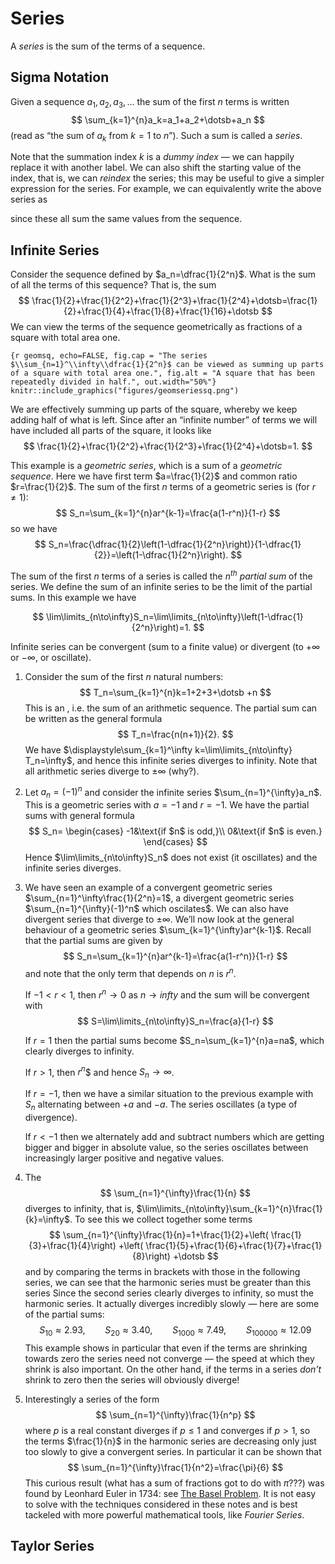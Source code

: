 # Series

A *series* is the sum of the terms of a sequence.


## Sigma Notation

Given a sequence $a_1,a_2,a_3,\dotsc$ the sum of the first $n$ terms is written
$$
\sum_{k=1}^{n}a_k=a_1+a_2+\dotsb+a_n
$$
(read as "the sum of $a_k$ from $k=1$ to $n$"). Such a sum is called a *series*.

Note that the summation index $k$ is a *dummy index* --- we can happily replace it with another label. We can also shift the starting value of the index, that is, we can *reindex* the series; this may be useful to give a simpler expression for the series. For example, we can equivalently write the above series as
\begin{align*}
\sum_{j=1}^{n}a_j,&&\sum_{k=0}^{n-1}a_{k+1},&&\sum_{p=100}^{n+99}a_{p-99},
\end{align*}

since these all sum the same values from the sequence.

## Infinite Series

Consider the sequence defined by $a_n=\dfrac{1}{2^n}$. What is the sum of all the terms of this sequence? That is, the sum
$$
\frac{1}{2}+\frac{1}{2^2}+\frac{1}{2^3}+\frac{1}{2^4}+\dotsb=\frac{1}{2}+\frac{1}{4}+\frac{1}{8}+\frac{1}{16}+\dotsb
$$
We can view the terms of the sequence geometrically as fractions of a square with total area one.

```{r geomsq, echo=FALSE, fig.cap = "The series $\\sum_{n=1}^\\infty\\dfrac{1}{2^n}$ can be viewed as summing up parts of a square with total area one.", fig.alt = "A square that has been repeatedly divided in half.", out.width="50%"}
knitr::include_graphics("figures/geomseriessq.png")
```

We are effectively summing up parts of the square, whereby we keep adding half of what is left. Since after an "infinite number" of terms we will have included all parts of the square, it looks like
$$
\frac{1}{2}+\frac{1}{2^2}+\frac{1}{2^3}+\frac{1}{2^4}+\dotsb=1.
$$

This example is a *geometric series*, which is a sum of a *geometric sequence*. Here we have first term $a=\frac{1}{2}$ and common ratio $r=\frac{1}{2}$. The sum of the first $n$ terms of a geometric series is (for $r\neq1$):
$$
S_n=\sum_{k=1}^{n}ar^{k-1}=\frac{a(1-r^n)}{1-r}
$$
so we have
$$
S_n=\frac{\dfrac{1}{2}\left(1-\dfrac{1}{2^n}\right)}{1-\dfrac{1}{2}}=\left(1-\dfrac{1}{2^n}\right).
$$

The sum of the first $n$ terms of a series is called the *$n^\text{th}$ partial sum* of the series. We define the sum of an infinite series to be the limit of the partial sums. In this example we have

$$
\lim\limits_{n\to\infty}S_n=\lim\limits_{n\to\infty}\left(1-\dfrac{1}{2^n}\right)=1.
$$

Infinite series can be convergent (sum to a finite value) or divergent (to $+\infty$ or $-\infty$, or oscillate).


::: {.example #infiniteseries name="Some infinite series"}

1. Consider the sum of the first $n$ natural numbers:
    $$
    T_n=\sum_{k=1}^{n}k=1+2+3+\dotsb +n
    $$
    This is an \emph{arithmetic series}, i.e. the sum of an arithmetic sequence. The partial sum can be written as the general formula
    $$
    T_n=\frac{n(n+1)}{2}.
    $$
    We have $\displaystyle\sum_{k=1}^\infty k=\lim\limits_{n\to\infty} T_n=\infty$,
    and hence this infinite series diverges to infinity. Note that all arithmetic series diverge to $\pm\infty$ (why?).


1. Let $a_n=(-1)^n$ and consider the infinite series $\sum_{n=1}^{\infty}a_n$. This is a geometric series with $a=-1$ and $r=-1$. We have the partial sums
    \begin{align*}
    S_1&=-1\\
    S_2&=-1+1=0\\
    S_3&=-1+1-1=-1
    \end{align*}
    with general formula
    $$
    S_n=
    \begin{cases}
    -1&\text{if $n$ is odd,}\\
    0&\text{if $n$ is even.}
    \end{cases}
    $$
    Hence $\lim\limits_{n\to\infty}S_n$ does not exist (it oscillates) and the infinite series diverges.

1. We have seen an example of a convergent geometric series $\sum_{n=1}^\infty\frac{1}{2^n}=1$, a divergent geometric series $\sum_{n=1}^{\infty}(-1)^n$ which oscilates$. We can also have divergent series that diverge to $\pm\infty$. We'll now look at the general behaviour of a geometric series $\sum_{k=1}^{\infty}ar^{k-1}$. Recall that the partial sums are given by
    $$
    S_n=\sum_{k=1}^{n}ar^{k-1}=\frac{a(1-r^n)}{1-r}
    $$
    and note that the only term that depends on $n$ is $r^n$.
    
    If $-1< r <1$, then $r^n\to 0$ as $n\to infty$ and the sum will be convergent with
    $$
    S=\lim\limits_{n\to\infty}S_n=\frac{a}{1-r}
    $$

    If $r=1$ then the partial sums become $S_n=\sum_{k=1}^{n}a=na$, which clearly diverges to infinity.

    If $r>1$, then $r^n$\to\infty$ and hence $S_n\to\infty$.

    If $r=-1$, then we have a similar situation to the previous example with $S_n$ alternating between $+a$ and $-a$. The series oscillates (a type of divergence).

    If $r<-1$ then we alternately add and subtract numbers which are getting bigger and bigger in absolute value, so the series oscillates between increasingly larger positive and negative values.


1. The \textit{harmonic series}
    $$
    \sum_{n=1}^{\infty}\frac{1}{n}
    $$
    diverges to infinity, that is, $\lim\limits_{n\to\infty}\sum_{k=1}^{n}\frac{1}{k}=\infty$. To see this we collect together some terms
    $$
    \sum_{n=1}^{\infty}\frac{1}{n}=1+\frac{1}{2}+\left( \frac{1}{3}+\frac{1}{4}\right) +\left( \frac{1}{5}+\frac{1}{6}+\frac{1}{7}+\frac{1}{8}\right) +\dotsb
    $$
    and by comparing the terms in brackets with those in the following series, we can see that the harmonic series must be greater than this series
    \begin{align*}
    &1+\frac{1}{2}+\left( \frac{1}{4}+\frac{1}{4}\right) +\left( \frac{1}{8}+\frac{1}{8}+\frac{1}{8}+\frac{1}{8}\right) +\dotsb\\
    &=1+\frac{1}{2}+\left( \frac{1}{2}\right) +\left(\frac{1}{2}\right) +\dotsb
    \end{align*}
    Since the second series clearly diverges to infinity, so must the harmonic series. It actually diverges incredibly slowly --- here are some of the partial sums:
    $$
    S_{10}\approx 2.93,\qquad S_{20}\approx 3.40,\qquad S_{1000}\approx 7.49,\qquad S_{100000}\approx 12.09
    $$
    This example shows in particular that even if the terms are shrinking towards zero the series need not converge --- the speed at which they shrink is also important. On the other hand, if the terms in a series *don't* shrink to zero then the series will obviously diverge!
    
1. Interestingly a series of the form
    $$
    \sum_{n=1}^{\infty}\frac{1}{n^p}
    $$
    where $p$ is a real constant diverges if $p\leq 1$ and converges if $p>1$, so the terms $\frac{1}{n}$ in the harmonic series are decreasing only just too slowly to give a convergent series.
    In particular it can be shown that
    $$
    \sum_{n=1}^{\infty}\frac{1}{n^2}=\frac{\pi}{6}
    $$
    This curious result (what has a sum of fractions got to do with $\pi$???) was found by Leonhard Euler in 1734: see [The Basel Problem](https://en.wikipedia.org/wiki/Basel_problem). It is not easy to solve with the techniques considered in these notes and is best tackeled with more powerful mathematical tools, like *Fourier Series*.

:::


## Taylor Series

